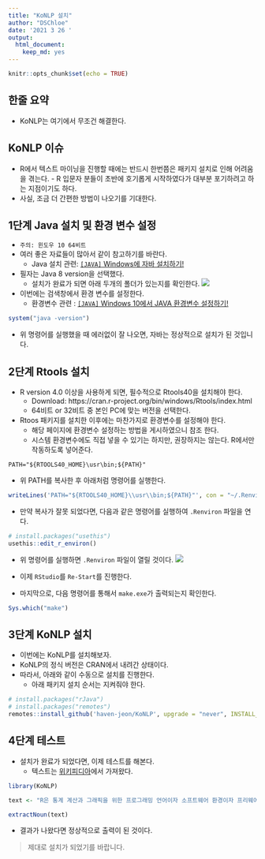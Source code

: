 ```yaml
---
title: "KoNLP 설치"
author: "DSChloe"
date: '2021 3 26 '
output: 
  html_document: 
    keep_md: yes
---
```


```r
knitr::opts_chunk$set(echo = TRUE)
```

## 한줄 요약
- KoNLP는 여기에서 무조건 해결한다. 

## KoNLP 이슈
- R에서 텍스트 마이닝을 진행할 때에는 반드시 한번쯤은 패키지 설치로 인해 어려움을 겪는다. - R 입문자 분들이 초반에 호기롭게 시작하였다가 대부분 포기하려고 하는 지점이기도 하다. 
- 사실, 조금 더 간편한 방법이 나오기를 기대한다. 

## 1단계 Java 설치 및 환경 변수 설정
- `주의: 윈도우 10 64비트` 
- 여러 좋은 자료들이 많아서 같이 참고하기를 바란다. 
  + Java 설치 관련: [`[JAVA]` Windows에 자바 설치하기!](https://somjang.tistory.com/entry/JAVA-Windows%EC%97%90-%EC%9E%90%EB%B0%94-%EC%84%A4%EC%B9%98%ED%95%98%EA%B8%B0)


- 필자는 Java 8 version을 선택했다. 
  + 설치가 완료가 되면 아래 두개의 폴더가 있는지를 확인한다. 
![](images/java01.png)
- 이번에는 검색창에서 환경 변수를 설정한다. 
  + 환경변수 관련 : [`[JAVA]` Windows 10에서 JAVA 환경변수 설정하기!](https://somjang.tistory.com/entry/JAVA-Windows-10%EC%97%90%EC%84%9C-%ED%99%98%EA%B2%BD%EB%B3%80%EC%88%98-%EC%84%A4%EC%A0%95%ED%95%98%EA%B8%B0)

```r
system("java -version")
```

- 위 명령어를 실행했을 때 에러없이 잘 나오면, 자바는 정상적으로 설치가 된 것입니다. 

## 2단계 Rtools 설치
- R version 4.0 이상을 사용하게 되면, 필수적으로 Rtools40을 설치해야 한다. 
  + Download: https://cran.r-project.org/bin/windows/Rtools/index.html
  + 64비트 or 32비트 중 본인 PC에 맞는 버전을 선택한다. 
  
- Rtoos 패키지를 설치한 이후에는 마찬가지로 환경변수를 설정해야 한다. 
  + 해당 페이지에 환경변수 설정하는 방법을 게시하였으니 참조 한다. 
  + 시스템 환경변수에도 직접 넣을 수 있기는 하지만, 권장하지는 않는다. R에서만 작동하도록 넣어준다. 
  
```
PATH="${RTOOLS40_HOME}\usr\bin;${PATH}"
```

- 위 PATH를 복사한 후 아래처럼 명령어를 실행한다. 

```r
writeLines('PATH="${RTOOLS40_HOME}\\usr\\bin;${PATH}"', con = "~/.Renviron")
```

- 만약 복사가 잘못 되었다면, 다음과 같은 명령어를 실행하여 `.Renviron` 파일을 연다. 

```r
# install.packages("usethis")
usethis::edit_r_environ()
```

- 위 명령어를 실행하면 `.Renviron` 파일이 열릴 것이다. 
![](images/r_environ.png)

- 이제 `RStudio`를 `Re-Start`를 진행한다. 
- 마지막으로, 다음 명령어를 통해서 `make.exe`가 출력되는지 확인한다. 
```r
Sys.which("make")
```

## 3단계 KoNLP 설치
- 이번에는 KoNLP를 설치해보자.
- KoNLP의 정식 버전은 CRAN에서 내려간 상태이다. 
- 따라서, 아래와 같이 수동으로 설치를 진행한다. 
  + 아래 패키지 설치 순서는 지켜줘야 한다. 

```r
# install.packages("rJava")
# install.packages("remotes")
remotes::install_github('haven-jeon/KoNLP', upgrade = "never", INSTALL_opts=c("--no-multiarch"))
```

## 4단계 테스트
- 설치가 완료가 되었다면, 이제 테스트를 해본다. 
  + 텍스트는 [위키피디아](https://ko.wikipedia.org/wiki/R_(%ED%94%84%EB%A1%9C%EA%B7%B8%EB%9E%98%EB%B0%8D_%EC%96%B8%EC%96%B4))에서 가져왔다. 
  
```r
library(KoNLP)

text <- "R은 통계 계산과 그래픽을 위한 프로그래밍 언어이자 소프트웨어 환경이자 프리웨어이다.[2] 뉴질랜드 오클랜드 대학의 로버트 젠틀맨(Robert Gentleman)과 로스 이하카(Ross Ihaka)에 의해 시작되어 현재는 R 코어 팀이 개발하고 있다. R는 GPL 하에 배포되는 S 프로그래밍 언어의 구현으로 GNU S라고도 한다. R는 통계 소프트웨어 개발과 자료 분석에 널리 사용되고 있으며, 패키지 개발이 용이해 통계 소프트웨어 개발에 많이 쓰이고 있다."

extractNoun(text)
```

- 결과가 나왔다면 정상적으로 출력이 된 것이다. 

> 제대로 설치가 되었기를 바랍니다. 





